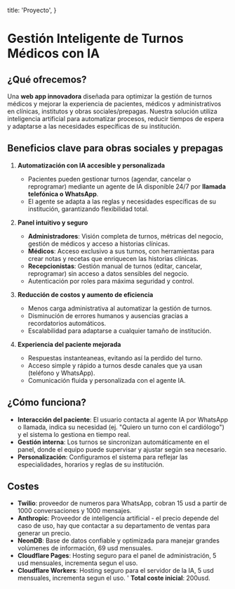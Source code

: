   title: 'Proyecto',
}

# Gestión Inteligente de Turnos Médicos con IA

## ¿Qué ofrecemos?
Una **web app innovadora** diseñada para optimizar la gestión de turnos médicos y mejorar la experiencia de pacientes, médicos y administrativos en clínicas, institutos y obras sociales/prepagas. Nuestra solución utiliza inteligencia artificial para automatizar procesos, reducir tiempos de espera y adaptarse a las necesidades específicas de su institución.

## Beneficios clave para obras sociales y prepagas

1. **Automatización con IA accesible y personalizada**  
   - Pacientes pueden gestionar turnos (agendar, cancelar o reprogramar) mediante un agente de IA disponible 24/7 por **llamada telefónica o WhatsApp**.  
   - El agente se adapta a las reglas y necesidades específicas de su institución, garantizando flexibilidad total.

2. **Panel intuitivo y seguro**  
   - **Administradores**: Visión completa de turnos, métricas del negocio, gestión de médicos y acceso a historias clínicas.  
   - **Médicos**: Acceso exclusivo a sus turnos, con herramientas para crear notas y recetas que enriquecen las historias clínicas.  
   - **Recepcionistas**: Gestión manual de turnos (editar, cancelar, reprogramar) sin acceso a datos sensibles del negocio.  
   - Autenticación por roles para máxima seguridad y control.

3. **Reducción de costos y aumento de eficiencia**  
   - Menos carga administrativa al automatizar la gestión de turnos.  
   - Disminución de errores humanos y ausencias gracias a recordatorios automáticos.  
   - Escalabilidad para adaptarse a cualquier tamaño de institución.

4. **Experiencia del paciente mejorada**
   - Respuestas instanteaneas, evitando así la perdido del turno.
   - Acceso simple y rápido a turnos desde canales que ya usan (teléfono y WhatsApp).  
   - Comunicación fluida y personalizada con el agente IA.

## ¿Cómo funciona?
- **Interacción del paciente**: El usuario contacta al agente IA por WhatsApp o llamada, indica su necesidad (ej. "Quiero un turno con el cardiólogo") y el sistema lo gestiona en tiempo real.  
- **Gestión interna**: Los turnos se sincronizan automáticamente en el panel, donde el equipo puede supervisar y ajustar según sea necesario.  
- **Personalización**: Configuramos el sistema para reflejar las especialidades, horarios y reglas de su institución.

## Costes
- **Twilio**: proveedor de numeros para WhatsApp, cobran 15 usd a partir de 1000 conversaciones y 1000 mensajes.  
- **Anthropic**: Proveedor de inteligencia artificial - el precio depende del caso de uso, hay que contactar a su departamento de ventas para generar un precio.  
- **NeonDB**: Base de datos confiable y optimizada para manejar grandes volúmenes de información, 69 usd mensuales.
- **Cloudflare Pages**: Hosting seguro para el panel de administración, 5 usd mensuales, incrementa segun el uso.
- **Cloudflare Workers**: Hosting seguro para el servidor de la IA, 5 usd mensuales, incrementa segun el uso.
' **Total coste inicial**: 200usd.
